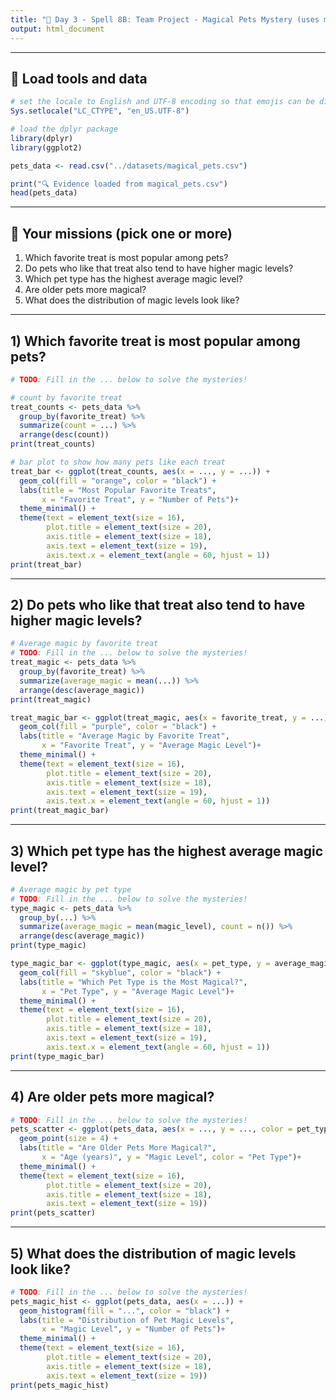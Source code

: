 ```yaml
---
title: "🔮 Day 3 - Spell 8B: Team Project - Magical Pets Mystery (uses magical_pets.csv)"
output: html_document
---
```


---

## 🧰 Load tools and data

```r
# set the locale to English and UTF-8 encoding so that emojis can be displayed correctly
Sys.setlocale("LC_CTYPE", "en_US.UTF-8")

# load the dplyr package
library(dplyr)
library(ggplot2)

pets_data <- read.csv("../datasets/magical_pets.csv")

print("🔍 Evidence loaded from magical_pets.csv")
head(pets_data)
```

---

## 🎯 Your missions (pick one or more)
1) Which favorite treat is most popular among pets?
2) Do pets who like that treat also tend to have higher magic levels?
3) Which pet type has the highest average magic level?
4) Are older pets more magical?
5) What does the distribution of magic levels look like?

---

## 1) Which favorite treat is most popular among pets?

```r
# TODO: Fill in the ... below to solve the mysteries!

# count by favorite treat
treat_counts <- pets_data %>%
  group_by(favorite_treat) %>%
  summarize(count = ...) %>%
  arrange(desc(count))
print(treat_counts)

# bar plot to show how many pets like each treat
treat_bar <- ggplot(treat_counts, aes(x = ..., y = ...)) +
  geom_col(fill = "orange", color = "black") +
  labs(title = "Most Popular Favorite Treats",
       x = "Favorite Treat", y = "Number of Pets")+
  theme_minimal() +
  theme(text = element_text(size = 16),
        plot.title = element_text(size = 20),
        axis.title = element_text(size = 18),
        axis.text = element_text(size = 19),
        axis.text.x = element_text(angle = 60, hjust = 1))
print(treat_bar)
```

---

## 2) Do pets who like that treat also tend to have higher magic levels?

```r
# Average magic by favorite treat 
# TODO: Fill in the ... below to solve the mysteries!
treat_magic <- pets_data %>%
  group_by(favorite_treat) %>%
  summarize(average_magic = mean(...)) %>%
  arrange(desc(average_magic))
print(treat_magic)

treat_magic_bar <- ggplot(treat_magic, aes(x = favorite_treat, y = ...)) +
  geom_col(fill = "purple", color = "black") +
  labs(title = "Average Magic by Favorite Treat",
       x = "Favorite Treat", y = "Average Magic Level")+
  theme_minimal() +
  theme(text = element_text(size = 16),
        plot.title = element_text(size = 20),
        axis.title = element_text(size = 18),
        axis.text = element_text(size = 19),
        axis.text.x = element_text(angle = 60, hjust = 1))
print(treat_magic_bar)
```

---

## 3) Which pet type has the highest average magic level?

```r
# Average magic by pet type 
# TODO: Fill in the ... below to solve the mysteries!
type_magic <- pets_data %>%
  group_by(...) %>%
  summarize(average_magic = mean(magic_level), count = n()) %>%
  arrange(desc(average_magic))
print(type_magic)

type_magic_bar <- ggplot(type_magic, aes(x = pet_type, y = average_magic)) +
  geom_col(fill = "skyblue", color = "black") +
  labs(title = "Which Pet Type is the Most Magical?",
       x = "Pet Type", y = "Average Magic Level")+
  theme_minimal() +
  theme(text = element_text(size = 16),
        plot.title = element_text(size = 20),
        axis.title = element_text(size = 18),
        axis.text = element_text(size = 19),
        axis.text.x = element_text(angle = 60, hjust = 1))
print(type_magic_bar)
```

---

## 4) Are older pets more magical?

```r
# TODO: Fill in the ... below to solve the mysteries!
pets_scatter <- ggplot(pets_data, aes(x = ..., y = ..., color = pet_type)) +
  geom_point(size = 4) +
  labs(title = "Are Older Pets More Magical?",
       x = "Age (years)", y = "Magic Level", color = "Pet Type")+
  theme_minimal() +
  theme(text = element_text(size = 16),
        plot.title = element_text(size = 20),
        axis.title = element_text(size = 18),
        axis.text = element_text(size = 19))
print(pets_scatter)
```

---

## 5) What does the distribution of magic levels look like?

```r
# TODO: Fill in the ... below to solve the mysteries!
pets_magic_hist <- ggplot(pets_data, aes(x = ...)) +
  geom_histogram(fill = "...", color = "black") +
  labs(title = "Distribution of Pet Magic Levels",
       x = "Magic Level", y = "Number of Pets")+
  theme_minimal() +
  theme(text = element_text(size = 16),
        plot.title = element_text(size = 20),
        axis.title = element_text(size = 18),
        axis.text = element_text(size = 19))
print(pets_magic_hist)
```